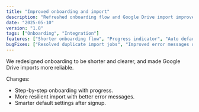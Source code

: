 ```yaml
---
title: "Improved onboarding and import"
description: "Refreshed onboarding flow and Google Drive import improvements."
date: "2025-05-10"
version: "1.8"
tags: ["Onboarding", "Integration"]
features: ["Shorter onboarding flow", "Progress indicator", "Auto defaults after signup"]
bugFixes: ["Resolved duplicate import jobs", "Improved error messages on failed imports"]
---
```


We redesigned onboarding to be shorter and clearer, and made Google Drive imports more reliable.

Changes:

- Step-by-step onboarding with progress.
- More resilient import with better error messages.
- Smarter default settings after signup.


